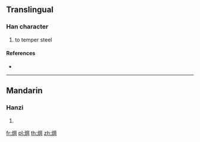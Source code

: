 ==Translingual==

===Han character===
{{Han char|rn=86|rad=火|as=08|sn=12|four=|canj=FBTU}}

# to temper steel

====References====
* {{Han ref|kx=0675.110|dkj=19148|hdz=32209.100|uh=7135|ud=28981}}

----

==Mandarin==

===Hanzi===
{{cmn-hanzi|pin=[[gàng]] ([[gang4]])|wg=kang<sup>4</sup>}}

# {{defn|lang=cmn|sort=火08}}

[[fr:焵]]
[[pl:焵]]
[[th:焵]]
[[zh:焵]]
